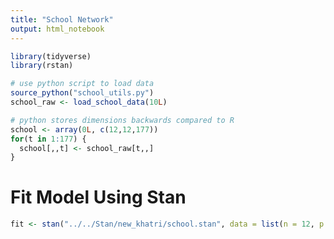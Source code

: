 ```yaml
---
title: "School Network"
output: html_notebook
---
```


```r
library(tidyverse)
library(rstan)

# use python script to load data
source_python("school_utils.py")
school_raw <- load_school_data(10L)

# python stores dimensions backwards compared to R
school <- array(0L, c(12,12,177))
for(t in 1:177) {
  school[,,t] <- school_raw[t,,]
}
```

# Fit Model Using Stan

```r
fit <- stan("../../Stan/new_khatri/school.stan", data = list(n = 12, p = 3, N = 177, K = 3, interactions = school), chains = 1, iter = 1000, refresh = 1, control = list(adapt_delta = 0.99))
```


